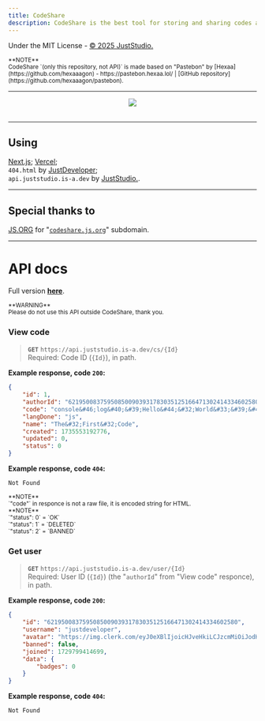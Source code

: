 ```yaml
---
title: CodeShare
description: CodeShare is the best tool for storing and sharing codes and text, aka paste tool.
---
```


Under the MIT License - <a href="https://github.com/JustStudio7/CodeShare/blob/main/LICENSE">© 2025 JustStudio.</a><br/>

<small>
**NOTE**<br/>
CodeShare `(only this repository, not API)` is made based on "Pastebon" by [Hexaa](https://github.com/hexaaagon) - https://pastebon.hexaa.lol/ | [GitHub repository](https://github.com/hexaaagon/pastebon).<br/>
</small>

-------------

<a href="https://codeshare.js.org/">
        <div align="center">
                <picture>
                        <img src="https://socialify.git.ci/JustStudio7/CodeShare/image?custom_description=https%3A%2F%2Fcodeshare.js.org%2F&description=1&font=Jost&forks=1&issues=1&language=1&logo=https%3A%2F%2Fimg.juststudio.is-a.dev%2Fcs%2Flogo.png&name=1&pattern=Transparent&stargazers=1&theme=Auto"/>
                </picture>
                <br/>
                <br/>
        </div>
</a>

-------------
## Using
[Next.js](https://nextjs.org/); [Vercel](https://vercel.com/);<br/>
`404.html` by <a href="https://justdeveloper.is-a.dev/">JustDeveloper</a>;<br/>
`api.juststudio.is-a.dev` by <a href="https://juststudio.is-a.dev/" title="JustStudio. - a System Development Studio">JustStudio.</a>.

-------------
## Special thanks to
<a href="https://js.org/" title="JS.ORG - the JavaScript organization">JS.ORG</a> for "[`codeshare.js.org`](https://codeshare.js.org/)" subdomain.

-------------
# API docs
Full version <a href="https://codeshare.js.org/docs/api-route" title="Docs - API Routes | CodeShare">**here**</a>.

<small>
**WARNING**<br/>
Please do not use this API outside CodeShare, thank you.<br/>
</small>

### View code
> **`GET`** `https://api.juststudio.is-a.dev/cs/{Id}`<br/>
> Required: Code ID (`{Id}`), in path.<br/>

**Example response, code `200`:**
```json
{
    "id": 1,
    "authorId": "621950083759508500903931783035125166471302414334602580",
    "code": "console&#46;log&#40;&#39;Hello&#44;&#32;World&#33;&#39;&#41;",
    "langDone": "js",
    "name": "The&#32;First&#32;Code",
    "created": 1735553192776,
    "updated": 0,
    "status": 0
}
```
**Example response, code `404`:**
```
Not Found
```
<small>
**NOTE**<br/>
`"code"` in responce is not a raw file, it is encoded string for HTML.<br/>
</small>

<small>
**NOTE**<br/>
`"status": 0` = `OK`<br/>
`"status": 1` = `DELETED`<br/>
`"status": 2` = `BANNED`
</small>

### Get user
> **`GET`** `https://api.juststudio.is-a.dev/user/{Id}`<br/>
> Required: User ID (`{Id}`) (the "`authorId`" from "View code" responce), in path.<br/>

**Example response, code `200`:**
```json
{
    "id": "621950083759508500903931783035125166471302414334602580",
    "username": "justdeveloper",
    "avatar": "https://img.clerk.com/eyJ0eXBlIjoicHJveHkiLCJzcmMiOiJodHRwczovL2ltYWdlcy5jbGVyay5kZXYvb2F1dGhfZGlzY29yZC9pbWdfMm50amxFZXZ3clhIdXAwUUVPeFlpU3QwWTdwIn0",
    "banned": false,
    "joined": 1729799414699,
    "data": {
        "badges": 0
    }
}
```
**Example response, code `404`:**
```
Not Found
```

